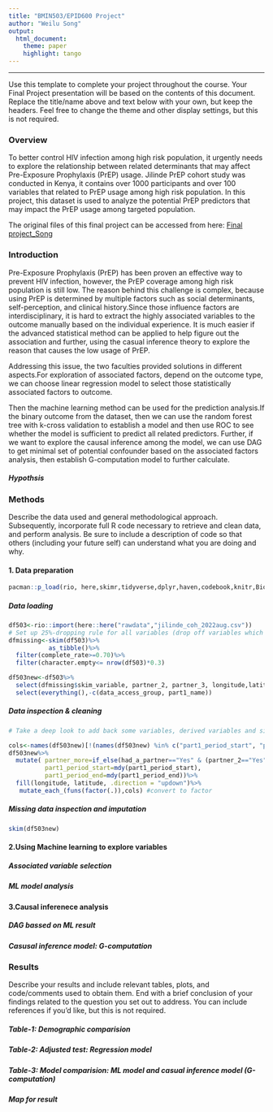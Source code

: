 ```yaml
---
title: "BMIN503/EPID600 Project"
author: "Weilu Song"
output: 
  html_document:
    theme: paper 
    highlight: tango
---
```



***
Use this template to complete your project throughout the course. Your Final Project presentation will be based on the contents of this document. Replace the title/name above and text below with your own, but keep the headers. Feel free to change the theme and other display settings, but this is not required.

### Overview
To better control HIV infection among high risk population, it urgently needs to explore the relationship between related determinants that may affect Pre-Exposure Prophylaxis (PrEP) usage. Jilinde PrEP cohort study was conducted in Kenya, it contains over 1000 participants and over 100 variables that related to PrEP usage among high risk population. In this project, this dataset is used to analyze the potential PrEP predictors that may impact the PrEP usage among targeted population.\



The original files of this final project can be accessed from here: [Final project_Song](https://github.com/aaronwlsong/BMIN503_Final_Project) \
 

### Introduction 
Pre-Exposure Prophylaxis (PrEP) has been proven an effective way to prevent HIV infection, however, the PrEP coverage among high risk population is still low. The reason behind this challenge is complex, because using PrEP is determined by multiple factors such as social determinants, self-perception, and clinical history.Since those influence factors are interdisciplinary, it is hard to extract the highly associated variables to the outcome manually based on the individual experience. It is much easier if the advanced statistical method can be applied to help figure out the association and further, using the casual inference theory to explore the reason that causes the low usage of PrEP.

Addressing this issue, the two faculties provided solutions in different aspects.For exploration of associated factors, depend on the outcome type, we can choose linear regression model to select those statistically associated factors to outcome.  

Then the machine learning method can be used for the prediction analysis.If the binary outcome from the dataset, then we can use the random forest tree with k-cross validation to establish a model and then use ROC to see whether the model is sufficient to predict all related predictors.
Further, if we want to explore the causal inference among the model, we can use DAG to get minimal set of potential confounder based on the associated factors analysis, then establish G-computation model to further calculate.


##### Hypothsis


### Methods
Describe the data used and general methodological approach. Subsequently, incorporate full R code necessary to retrieve and clean data, and perform analysis. Be sure to include a description of code so that others (including your future self) can understand what you are doing and why. 

#### 1. Data preparation
```r
pacman::p_load(rio, here,skimr,tidyverse,dplyr,haven,codebook,knitr,BiocManager,rlist,tools,qdapTools,janitor,fastDummies,labelled,magrittr,plyr,readxl,data.table,purrr,stringr,readxl,tidyr,dplyr,fastDummies,questionr,sqldf, fs, kableExtra, lubridate, mice, VIM )
```

#####  Data loading
```r
df503<-rio::import(here::here("rawdata","jilinde_coh_2022aug.csv"))
# Set up 25%-dropping rule for all variables (drop off variables which have over 25% missing) 
dfmissing<-skim(df503)%>%
           as_tibble()%>%
  filter(complete_rate>=0.70)%>%
  filter(character.empty<= nrow(df503)*0.3)

df503new<-df503%>%
  select(dfmissing$skim_variable, partner_2, partner_3, longitude,latitude)%>%
  select(everything(),-c(data_access_group, part1_name))
```

#####  Data inspection & cleaning
```r
# Take a deep look to add back some variables, derived variables and simple imputation.

cols<-names(df503new)[!(names(df503new) %in% c("part1_period_start", "part1_period_end", "record_id","longitude","latitude"))]
df503new%>%
  mutate( partner_more=if_else(had_a_partner=="Yes" & (partner_2=="Yes"| partner_3=="Yes"), "Yes", "No"),
          part1_period_start=mdy(part1_period_start),
          part1_period_end=mdy(part1_period_end))%>%
  fill(longitude, latitude, .direction = "updown")%>%
   mutate_each_(funs(factor(.)),cols) #convert to factor
```

#####  Missing data inspection and imputation
```r
skim(df503new)

```

#### 2.Using Machine learning to explore variables 
##### Associated variable selection
##### ML model analysis

#### 3.Causal inferenece analysis

##### DAG bassed on ML result

##### Casusal inference model: G-computation

### Results
Describe your results and include relevant tables, plots, and code/comments used to obtain them. End with a brief conclusion of your findings related to the question you set out to address. You can include references if you'd like, but this is not required.

##### Table-1: Demographic comparision

##### Table-2: Adjusted test: Regression model

##### Table-3: Model comparision: ML model and casual inference model (G-computation)

##### Map for result